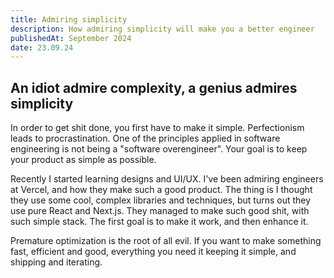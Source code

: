 ```yaml
---
title: Admiring simplicity
description: How admiring simplicity will make you a better engineer
publishedAt: September 2024
date: 23.09.24
---
```


## An idiot admire complexity, a genius admires simplicity

In order to get shit done, you first have to make it simple.
Perfectionism leads to procrastination.
One of the principles applied in software engineering
is not being a "software overengineer".
Your goal is to keep your product as simple as possible.

Recently I started learning designs and UI/UX.
I've been admiring engineers at Vercel, and how they make such a good product.
The thing is I thought they use some cool, complex libraries and techniques,
but turns out they use pure React and Next.js.
They managed to make such good shit, with such simple stack.
The first goal is to make it work, and then enhance it.

Premature optimization is the root of all evil.
If you want to make something fast, efficient and good,
everything you need it keeping it simple,
and shipping and iterating.


